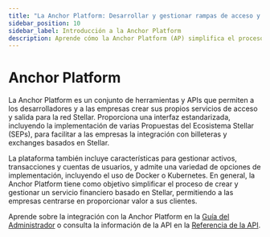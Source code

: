 ```yaml
---
title: "La Anchor Platform: Desarrollar y gestionar rampas de acceso y salida en la red Stellar"
sidebar_position: 10
sidebar_label: Introducción a la Anchor Platform
description: Aprende cómo la Anchor Platform (AP) simplifica el proceso de desarrollar y gestionar una rampa de acceso y salida Stellar. Infórmate sobre cómo integrarte con la AP o obtén información de la API.
---
```


# Anchor Platform

La Anchor Platform es un conjunto de herramientas y APIs que permiten a los desarrolladores y a las empresas crear sus propios servicios de acceso y salida para la red Stellar. Proporciona una interfaz estandarizada, incluyendo la implementación de varias Propuestas del Ecosistema Stellar (SEPs), para facilitar a las empresas la integración con billeteras y exchanges basados en Stellar.

La plataforma también incluye características para gestionar activos, transacciones y cuentas de usuarios, y admite una variedad de opciones de implementación, incluyendo el uso de Docker o Kubernetes. En general, la Anchor Platform tiene como objetivo simplificar el proceso de crear y gestionar un servicio financiero basado en Stellar, permitiendo a las empresas centrarse en proporcionar valor a sus clientes.

Aprende sobre la integración con la Anchor Platform en la [Guía del Administrador](./admin-guide/README.mdx) o consulta la información de la API en la [Referencia de la API](./api-reference/README.mdx).
